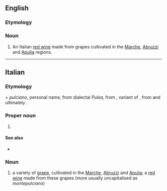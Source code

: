 ==English==

===Etymology===
{{bor|en|it|Montepulciano}}

===Noun===
{{en-noun|~}}

# An Italian [[red wine]] made from grapes cultivated in the [[Marche]], [[Abruzzi]] and [[Apulia]] regions.

----

==Italian==
{{wikipedia|lang=it}}

===Etymology===
{{m|it|monte}} + ''pulciano,'' personal name, from dialectal ''Pulsa,'' from {{etyl|la|it}} {{m|la|publicianus}}, variant of {{m|la|publicius}}, from {{m|la|publicus}} and ultimately {{etyl|ett|it}}.

===Proper noun===
{{it-proper noun}}

# {{place|it|town|p/Siena|r/Tuscany}}

====See also====
* {{l|it|poliziano}}

===Noun===
{{it-noun|m|#}}

# a variety of [[grape]], cultivated in the [[Marche]], [[Abruzzi]] and [[Apulia]]; a [[red wine]] made from these grapes (more usually uncapitalised as ''montepulciano'')